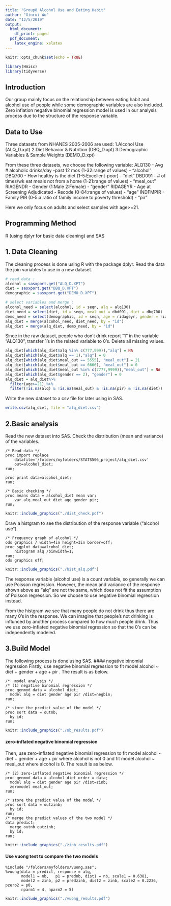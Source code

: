```yaml
---
title: "Group8 Alcohol Use and Eating Habit"
author: "Xinrui Wu"
date: "12/5/2019"
output:
  html_document:
    df_print: paged
  pdf_document:
    latex_engine: xelatex
---
```


```r
knitr::opts_chunk$set(echo = TRUE)
```


```r
library(Hmisc)
library(tidyverse)
```

## Introduction
Our group mainly focus on the relationship between eating habit and alcohol use of people while some demographic variables are also included. Zero inflation negative binomial regression model is used in our analysis process due to the structure of the response variable.

## Data to Use
Three datasets from NHANES 2005-2006  are used:\newline
1.Alcohol Use (ALQ_D.xpt)\newline
2.Diet Behavior & Nutrition (DBQ_D.xpt)\newline
3.Demographic Variables & Sample Weights (DEMO_D.xpt)\newline

From these three datasets, we choose the following variable:
ALQ130 - Avg # alcoholic drinks/day -past 12 mos (1-32:range of values) - "alcohol"\newline
DBQ700 - How healthy is the diet (1-5:Excellent-poor) - "diet"\newline
DBD091 - # of times/wk eat meals not from a home (1-21:range of values) - "meal_out" \newline
RIAGENDR - Gender (1:Male 2:Female) - "gender" \newline
RIDAGEYR - Age at Screening Adjudicated - Recode (0-84:range of values) - "age" \newline
INDFMPIR - Family PIR (0-5:a ratio of family income to poverty threshold) - "pir" \newline

Here we only focus on adults and select samples with age>=21.

## Programming Method
R (using dplyr for basic data cleaning) and SAS

## 1. Data Cleaning
The cleaning process is done using R with the package dplyr.
Read the data the join variables to use in a new dataset.
```r
# read data :
alcohol = sasxport.get("ALQ_D.XPT")
diet = sasxport.get("DBQ_D.XPT")
demographic = sasxport.get("DEMO_D.XPT")

# select variables and merge : 
alcohol_need = select(alcohol, id = seqn, alq = alq130)
diet_need = select(diet, id = seqn, meal_out = dbd091, diet = dbq700)
demo_need = select(demographic, id = seqn, age = ridageyr, gender = riagendr, pir = indfmpir)
alq_diet = merge(alcohol_need, diet_need, by = "id")
alq_diet = merge(alq_diet, demo_need, by = "id")
```

Since in the raw dataset, people who don't drink report "1" in the variable "ALQ130", transfer 1's in the related variable to 0's.
Delete all missing values.

```r
alq_diet[which(alq_diet$alq %in% c(777,999)),"alq"] = NA
alq_diet[which(alq_diet$alq == 1),"alq"] = 0
alq_diet[which(alq_diet$meal_out == 5555), "meal_out"] = 21
alq_diet[which(alq_diet$meal_out == 6666), "meal_out"] = 0
alq_diet[which(alq_diet$meal_out %in% c(7777,9999)),"meal_out"] = NA
alq_diet[which(alq_diet$gender == 2), "gender"] = 0
alq_diet = alq_diet%>%
  filter(age>=21) %>%
  filter(!is.na(alq) & !is.na(meal_out) & !is.na(pir) & !is.na(diet))

```

Write the new dataset to a csv file for later using in SAS.
```r
write.csv(alq_diet, file = "alq_diet.csv")
```

## 2.Basic analysis
Read the new dataset into SAS. 
Check the distribution (mean and variance) of the variables.
```sas
/* Read data */
proc import replace
	datafile='/folders/myfolders/STATS506_project/alq_diet.csv' 
	out=alcohol_diet;
run;

proc print data=alcohol_diet;
run;

/* Basic checking */
proc means data = alcohol_diet mean var;
	var alq meal_out diet age gender pir;
run;

```

```r
knitr::include_graphics("./dist_check.pdf")
```

Draw a histgram to see the distribution of the response variable ("alcohol use").
```sas
/* Frequency graph of alcohol */
ods graphics / width=4in height=3in border=off;
proc sgplot data=alcohol_diet;
	histogram alq /binwidth=1;
run;
ods graphics off;
```

```r
knitr::include_graphics("./hist_alq.pdf")
```

The response variable (alcohol use) is a count variable, so generally we can use Poisson regression. However, the mean and variance of the response shown above as "alq" are not the same, which does not fit the assumption of Poisson regression. So we choose to use negative binomial regression instead.

From the histgram we see that many people do not drink thus there are many 0's in the response. We can imagine that people's not drinking is influnced by another process compared to how much people drink. Thus we use zero-inflated negative binomial regression so that the 0's can be independently modeled.

## 3.Build Model
The following process is done using SAS.\newline
#### negative binomial regression
Firstly, use negative binomial regression to fit model alcohol ~ diet + gender + age + pir . The result is as below.\newline
```sas
/*  model analysis */
/* (1) negative binomial regression */
proc genmod data = alcohol_diet;
  model alq = diet gender age pir /dist=negbin;
run;

/* store the predict value of the model */
proc sort data = outnb;
  by id;
run;
```

```r
knitr::include_graphics("./nb_results.pdf")
```

#### zero-inflated negative binomial regression
Then, use zero-inflated negative binomial regression to fit model alcohol ~ diet + gender + age + pir where alcohol is not 0 and fit model alcohol ~ meal_out where alcohol is 0. The result is as below.\newline
```sas
/* (2) zero-inflated negative binomial regression */
proc genmod data = alcohol_diet order = data;
  model alq = diet gender age pir /dist=zinb;
  zeromodel meal_out;
run;

/* store the predict value of the model */
proc sort data = outzinb;
  by id;
run;
/* merge the predict values of the two model */
data predict;
  merge outnb outzinb;
  by id;
run;
```

```r
knitr::include_graphics("./zinb_results.pdf")
```

#### Use vuong test to compare the two models
```sas
%include "/folders/myfolders/vuong.sas";
%vuong(data = predict, response = alq,
	   model1 = nb,   p1 = prednb, dist1 = nb, scale1 = 0.6381,
	   model2 = zinb, p2 = predzinb, dist2 = zinb, scale2 = 0.2236, pzero2 = p0,
       nparm1 = 4, nparm2 = 5)
```

```r
knitr::include_graphics("./vuong_results.pdf")
```


